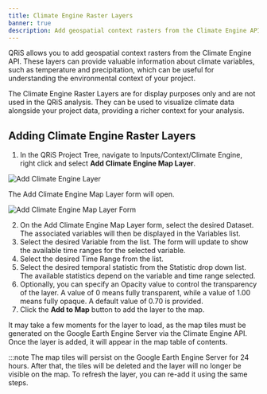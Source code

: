 ```yaml
---
title: Climate Engine Raster Layers
banner: true
description: Add geospatial context rasters from the Climate Engine API.
---
```


QRiS allows you to add geospatial context rasters from the Climate Engine API. These layers can provide valuable information about climate variables, such as temperature and precipitation, which can be useful for understanding the environmental context of your project.

The Climate Engine Raster Layers are for display purposes only and are not used in the QRiS analysis. They can be used to visualize climate data alongside your project data, providing a richer context for your analysis.

## Adding Climate Engine Raster Layers

1. In the QRiS Project Tree, navigate to Inputs/Context/Climate Engine, right click and select **Add Climate Engine Map Layer**.

![Add Climate Engine Layer](/images/software-help/climate-engine/right-click-climate-engine-rasters.png)

The Add Climate Engine Map Layer form will open.

![Add Climate Engine Map Layer Form](/images/software-help/climate-engine/climate-engine-map-layers.png)

2. On the Add Climate Engine Map Layer form, select the desired Dataset. The associated variables will then be displayed in the Variables list.
3. Select the desired Variable from the list. The form will update to show the available time ranges for the selected variable.
4. Select the desired Time Range from the list.
5. Select the desired temporal statistic from the Statistic drop down list. The available statistics depend on the variable and time range selected.
6. Optionally, you can specify an Opacity value to control the transparency of the layer. A value of 0 means fully transparent, while a value of 1.00 means fully opaque. A default value of 0.70 is provided.
7. Click the **Add to Map** button to add the layer to the map.

It may take a few moments for the layer to load, as the map tiles must be generated on the Google Earth Engine Server via the Climate Engine API. Once the layer is added, it will appear in the map table of contents. 

:::note
The map tiles will persist on the Google Earth Engine Server for 24 hours. After that, the tiles will be deleted and the layer will no longer be visible on the map. To refresh the layer, you can re-add it using the same steps.
